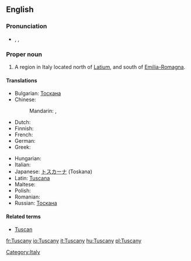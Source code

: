 ==English==
{{wikipedia}}
===Pronunciation===
* {{enPR|tŭsʹkənē}}, {{IPA|/ˈtʌskəni/}}, {{SAMPA|/"tVsk@ni/}}

===Proper noun===
{{en-proper noun}}

# A region in Italy located north of [[Latium]], and south of [[Emilia-Romagna]].

====Translations====
{{trans-top|region in Italy}}
* Bulgarian: [[Тоскана]]
* Chinese:
*: Mandarin: {{t|cmn|托斯卡納|sc=Hani}}, {{t|cmn|托斯卡纳|tr=Tuōsīkă'nà|sc=Hani}}
* Dutch: {{t-|nl|Toscane}}
* Finnish: {{t-|fi|Toskana}}
* French: {{t+|fr|Toscane|f}}
* German: {{t+|de|Toskana|f}}
* Greek: {{t+|el|Τοσκάνη}}
{{trans-mid}}
* Hungarian: {{t+|hu|Toszkána}}
* Italian: {{t+|it|Toscana|f}}
* Japanese: [[トスカーナ]] (Toskana)
* Latin: [[Tuscana]]
* Maltese: {{t-|mt|Toskana|xs=Maltese}}
* Polish: {{t+|pl|Toskania|f}}
* Romanian: {{t-|ro|Toscana|f}}
* Russian: [[Тоскана]]
{{trans-bottom}}

====Related terms====
* [[Tuscan]]

[[Category:Italy]]

[[fr:Tuscany]]
[[io:Tuscany]]
[[it:Tuscany]]
[[hu:Tuscany]]
[[pl:Tuscany]]